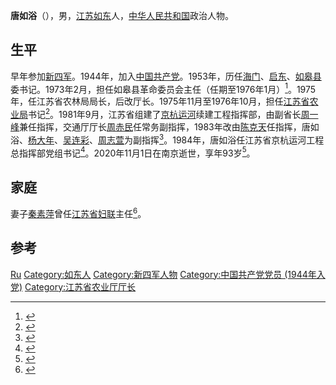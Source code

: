 '''唐如浴'''（{{bd|1928年||2020年|11月1日|catIdx=Tang}}），男，[[江苏|江苏]][[如东县|如东]]人，[[中华人民共和国|中华人民共和国]]政治人物。

== 生平 ==
早年参加[[新四军|新四军]]。1944年，加入[[中国共产党|中国共产党]]。1953年，历任[[海门|海门]]、[[启东|启东]]、[[如皋县|如皋县]]委书记。1973年2月，担任如皋县革命委员会主任（任期至1976年1月）<ref>{{Cite book|title=如皋市人大志 1949.1-2016.7|last=如泉市人大志编篡委员会编|first=|publisher=[[方志出版社|方志出版社]]|year=2016.10|isbn=978-7-5144-2166-8|location=北京|pages=427}}</ref>。1975年，任江苏省农林局局长，后改厅长。1975年11月至1976年10月，担任[[江苏省农业局|江苏省农业局]]书记<ref>{{Cite book|title=中国共产党江苏省组织史资料 1922.春-1987.10|last=中共江苏省委组织部等编|first=|publisher=[[南京出版社|南京出版社]]|year=1993.09|isbn=7-80560-842-3|location=南京|pages=500}}</ref>。1981年9月，江苏省组建了[[京杭运河|京杭运河]]续建工程指挥部，由副省长[[周一峰|周一峰]]兼任指挥，交通厅厅长[[周赤民|周赤民]]任常务副指挥，1983年改由[[陈克天|陈克天]]任指挥，唐如浴、[[杨大年|杨大年]]、[[吴连彩|吴连彩]]、[[周志萱|周志萱]]为副指挥<ref>{{Cite book|title=扬州运河世界遗产|last=王虎华主编|first=|publisher=南京师范大学出版社|year=2016.01|isbn=978-7-5651-2488-4|location=南京|pages=38}}</ref>。1984年，唐如浴任江苏省京杭运河工程总指挥部党组书记<ref>{{Cite book|title=一代奉献人 石坚回忆录念集|last=王顾编|first=|publisher=[[中共党史出版社|中共党史出版社]]|year=2013.11|isbn=7-5098-2412-5|location=北京|pages=89}}</ref>。2020年11月1日在南京逝世，享年93岁<ref>{{Cite web|title=唐如浴同志逝世|url=http://cpc.people.com.cn/n1/2020/1102/c87393-31915568.html|accessdate=2020-11-05|work=人民网|archive-date=2020-11-05|archive-url=https://web.archive.org/web/20201105121128/http://cpc.people.com.cn/n1/2020/1102/c87393-31915568.html|dead-url=no}}</ref>。

== 家庭 ==
妻子[[秦素萍|秦素萍]]曾任[[江苏省妇联|江苏省妇联]]主任<ref>{{Cite book|title=鄱湖神韵|last=饶军著|first=|publisher=[[百花洲文艺出版社|百花洲文艺出版社]]|year=2011.10|isbn=7-5500-0167-7|location=南昌|pages=210}}</ref>。

== 参考 ==
{{reflist}}

{{Authority control}}
{{DEFAULTSORT:Tang唐}}
[[Category:唐姓|Ru]]
[[Category:如东人|Category:如东人]]
[[Category:新四军人物|Category:新四军人物]]
[[Category:中国共产党党员_(1944年入党)|Category:中国共产党党员 (1944年入党)]]
[[Category:江苏省农业厅厅长|Category:江苏省农业厅厅长]]